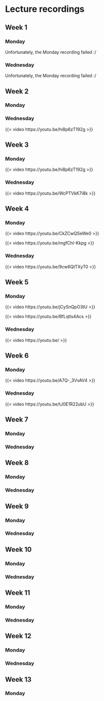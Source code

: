 # Lecture recordings {.unnumbered}

## Week 1 {.unnumbered}

### Monday {.unnumbered}

Unfortunately, the Monday recording failed :/

### Wednesday {.unnumbered}

Unfortunately, the Monday recording failed :/

## Week 2 {.unnumbered}

### Monday {.unnumbered}


<!-- 
{{< video https://youtu.be/ >}}
 -->

### Wednesday {.unnumbered}

{{< video https://youtu.be/hi8p6zT192g >}}

## Week 3 {.unnumbered}

### Monday {.unnumbered}

{{< video https://youtu.be/hi8p6zT192g >}}
 
### Wednesday {.unnumbered}

{{< video https://youtu.be/WcPTVkK7i8k >}}

## Week 4 {.unnumbered}

### Monday {.unnumbered}

{{< video https://youtu.be/CkZCwQSeWe0 >}}

{{< video https://youtu.be/mgfChI-Kkpg >}}


### Wednesday {.unnumbered}

{{< video https://youtu.be/9cw6QtTXyT0 >}} 


## Week 5 {.unnumbered}

### Monday {.unnumbered}

{{< video https://youtu.be/jCySnQpO3tU >}}

{{< video https://youtu.be/BfLqtls4Acs >}}

### Wednesday {.unnumbered}

{{< video https://youtu.be/ >}}

## Week 6 {.unnumbered}

### Monday {.unnumbered}

{{< video https://youtu.be/A7Q-_3VvAV4 >}}

### Wednesday {.unnumbered}

{{< video https://youtu.be/tJ0E1R22ubU >}}


## Week 7 {.unnumbered}

### Monday {.unnumbered}

<!-- 
{{< video https://youtu.be/ >}}
 -->

### Wednesday {.unnumbered}

<!-- 
{{< video https://youtu.be/ >}}
 -->

## Week 8 {.unnumbered}

### Monday {.unnumbered}

<!-- 
{{< video https://youtu.be/ >}}
 -->
 
### Wednesday {.unnumbered}

<!-- 
{{< video https://youtu.be/ >}}
 -->

## Week 9 {.unnumbered}

### Monday {.unnumbered}

<!-- 
{{< video https://youtu.be/ >}}
 -->

### Wednesday {.unnumbered}

<!-- 
{{< video https://youtu.be/ >}}
 -->

## Week 10 {.unnumbered}

### Monday {.unnumbered}

<!-- 
{{< video https://youtu.be/ >}}
 -->

### Wednesday {.unnumbered}

<!-- 
{{< video https://youtu.be/ >}}
 -->

## Week 11 {.unnumbered}

### Monday {.unnumbered}

<!-- 
{{< video https://youtu.be/ >}}
 -->

### Wednesday {.unnumbered}

<!-- 
{{< video https://youtu.be/ >}}
 -->

## Week 12 {.unnumbered}

### Monday {.unnumbered}

<!-- 
{{< video https://youtu.be/ >}}
 -->

### Wednesday {.unnumbered}

<!-- 
{{< video https://youtu.be/ >}}
 -->
 
## Week 13 {.unnumbered}

### Monday {.unnumbered}

<!-- 
{{< video https://youtu.be/ >}}
 -->




<!--


### Wednesday {.unnumbered}

{{< video https://youtu.be/ >}}


## Week 14 {.unnumbered}

### Monday {.unnumbered}

{{< video https://youtu.be/ >}}


### Wednesday {.unnumbered}

{{< video https://youtu.be/ >}}

 -->
